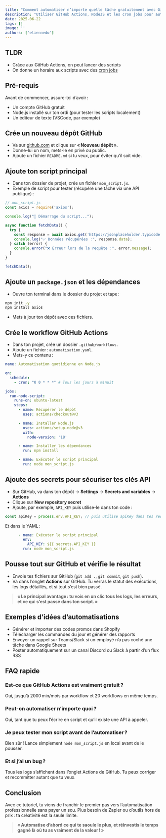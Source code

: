 ```yaml
---
title: "Comment automatiser n’importe quelle tâche gratuitement avec GitHub Actions"
description: "Utiliser GitHub Actions, NodeJS et les cron jobs pour automatiser des tâches."
date: 2025-06-22
tags: []
image: ''
authors: ['etiennedo']
---
```


## TLDR

* Grâce aux GitHub Actions, on peut lancer des scripts
* On donne un horaire aux scripts avec des [cron jobs](/astro-blog/blog/cron-job-github-actions)

## Pré-requis

Avant de commencer, assure-toi d’avoir :

* Un compte GitHub gratuit
* Node.js installé sur ton ordi (pour tester les scripts localement)
* Un éditeur de texte (VSCode, par exemple)

## Crée un nouveau dépôt GitHub

* Va sur [github.com](https://github.com/) et clique sur **« Nouveau dépôt »**.
* Donne-lui un nom, mets-le en privé ou public.
* Ajoute un fichier `README.md` si tu veux, pour éviter qu’il soit vide.

## Ajoute ton script principal

* Dans ton dossier de projet, crée un fichier `mon_script.js`.
* Exemple de script pour tester (récupère une tâche via une API publique) :

```js
// mon_script.js
const axios = require('axios');

console.log("🚀 Démarrage du script...");

async function fetchData() {
  try {
    const response = await axios.get('https://jsonplaceholder.typicode.com/todos/1');
    console.log("✅ Données récupérées :", response.data);
  } catch (error) {
    console.error("❌ Erreur lors de la requête :", error.message);
  }
}

fetchData();
```

## Ajoute un `package.json` et les dépendances

* Ouvre ton terminal dans le dossier du projet et tape :

```bash
npm init -y
npm install axios
```

* Mets à jour ton dépôt avec ces fichiers.

## Crée le workflow GitHub Actions

* Dans ton projet, crée un dossier `.github/workflows`.
* Ajoute un fichier : `automatisation.yaml`.
* Mets-y ce contenu :

```yaml
name: Automatisation quotidienne en Node.js

on:
  schedule:
    - cron: "0 0 * * *" # Tous les jours à minuit

jobs:
  run-node-script:
    runs-on: ubuntu-latest
    steps:
      - name: Récupérer le dépôt
        uses: actions/checkout@v3

      - name: Installer Node.js
        uses: actions/setup-node@v3
        with:
          node-version: '18'

      - name: Installer les dépendances
        run: npm install

      - name: Exécuter le script principal
        run: node mon_script.js
```

## Ajoute des secrets pour sécuriser tes clés API

* Sur GitHub, va dans ton dépôt → **Settings** → **Secrets and variables** → **Actions**
* Clique sur **New repository secret**
* Ajoute, par exemple, `API_KEY` puis utilise-le dans ton code :

```js
const apiKey = process.env.API_KEY; // puis utilise apiKey dans tes requêtes
```

Et dans le YAML :

```yaml
      - name: Exécuter le script principal
        env:
          API_KEY: ${{ secrets.API_KEY }}
        run: node mon_script.js
```

## Pousse tout sur GitHub et vérifie le résultat

* Envoie tes fichiers sur GitHub (`git add .`, `git commit`, `git push`).
* Va dans l’onglet **Actions** sur GitHub.
  Tu verras le statut des exécutions, les logs détaillés, et si tout s’est bien passé.

> **« Le principal avantage : tu vois en un clic tous les logs, les erreurs, et ce qui s’est passé dans ton script. »**

## Exemples d’idées d’automatisations

* Générer et importer des codes promos dans Shopify
* Télécharger les commandes du jour et générer des rapports
* Envoyer un rappel sur Teams/Slack si un employé n’a pas coché une tâche dans Google Sheets
* Poster automatiquement sur un canal Discord ou Slack à partir d’un flux RSS

## FAQ rapide

### Est-ce que GitHub Actions est vraiment gratuit ?

Oui, jusqu’à 2000 min/mois par workflow et 20 workflows en même temps.

### Peut-on automatiser n’importe quoi ?

Oui, tant que tu peux l’écrire en script et qu’il existe une API à appeler.

### Je peux tester mon script avant de l’automatiser ?

Bien sûr ! Lance simplement `node mon_script.js` en local avant de le pousser.

### Et si j’ai un bug ?

Tous les logs s’affichent dans l’onglet Actions de GitHub. Tu peux corriger et recommitter autant que tu veux.

## Conclusion

Avec ce tutoriel, tu viens de franchir le premier pas vers l’automatisation professionnelle sans payer un sou. Plus besoin de Zapier ou d’outils hors de prix : ta créativité est la seule limite.

> **« Automatise d’abord ce qui te saoule le plus, et réinvestis le temps gagné là où tu as vraiment de la valeur ! »**